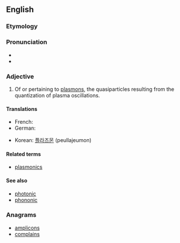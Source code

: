 ==English==

===Etymology===

{{suffix|plasmon|ic|lang=en}}
===Pronunciation===
* {{IPA|plæzˈmɒnɪk|lang=en}}
* {{rhymes|ɒnɪk|lang=en}}

===Adjective===
{{en-adj|-}}

# {{context|physics|nanotechnology|lang=en}} Of or pertaining to [[plasmon]]s, the quasiparticles resulting from the quantization of plasma oscillations.

====Translations====
{{trans-top|of or pertaining to plasmons}}
* French: {{t+|fr|plasmonique}}
* German: {{t|de|plasmonisch}}
{{trans-mid}}
* Korean: [[플라즈몬]] (peullajeumon) <!--noun, but also used determinatively-->
{{trans-bottom}}

====Related terms====
* [[plasmonics]]

====See also====
* [[photonic]]
* [[phononic]]

===Anagrams===
* [[amplicons#English|amplicons]]
* [[complains#English|complains]]